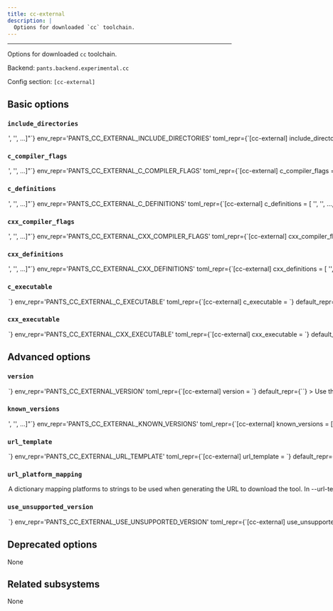 ```yaml
---
title: cc-external
description: |
  Options for downloaded `cc` toolchain.
---
```



---

Options for downloaded `cc` toolchain.

Backend: <span className="color--primary">`pants.backend.experimental.cc`</span>

Config section: <span className="color--primary">`[cc-external]`</span>

<span className={styles.options}>

## Basic options

### `include_directories`

<Option
  cli_repr={`--cc-external-include-directories="['<str>', '<str>', ...]"`}
  env_repr='PANTS_CC_EXTERNAL_INCLUDE_DIRECTORIES'
  toml_repr={`[cc-external]
include_directories = [
    '<str>',
    '<str>',
    ...,
]`}
  default_repr={`[]`}
>

A list of include directories passed to the compiler. Will be prefixed by -I at the command line. These flags are merged with the target-level includes, with the target-level includes taking precedence.

</Option>

### `c_compiler_flags`

<Option
  cli_repr={`--cc-external-c-compiler-flags="['<str>', '<str>', ...]"`}
  env_repr='PANTS_CC_EXTERNAL_C_COMPILER_FLAGS'
  toml_repr={`[cc-external]
c_compiler_flags = [
    '<str>',
    '<str>',
    ...,
]`}
  default_repr={`[\n  "-std=c11"\n]`}
>

Flags passed to the C compiler. These flags are merged with the target-level defines, with the target-level flags taking precedence.

</Option>

### `c_definitions`

<Option
  cli_repr={`--cc-external-c-definitions="['<str>', '<str>', ...]"`}
  env_repr='PANTS_CC_EXTERNAL_C_DEFINITIONS'
  toml_repr={`[cc-external]
c_definitions = [
    '<str>',
    '<str>',
    ...,
]`}
  default_repr={`[]`}
>

A list of strings to define in the C preprocessor. Will be prefixed by -D at the command line. These defines are merged with the target-level defines, with the target-level definitions taking precedence.

</Option>

### `cxx_compiler_flags`

<Option
  cli_repr={`--cc-external-cxx-compiler-flags="['<str>', '<str>', ...]"`}
  env_repr='PANTS_CC_EXTERNAL_CXX_COMPILER_FLAGS'
  toml_repr={`[cc-external]
cxx_compiler_flags = [
    '<str>',
    '<str>',
    ...,
]`}
  default_repr={`[\n  "-std=c++11"\n]`}
>

Flags passed to the C++ compiler. These flags are merged with the target-level defines, with the target-level flags taking precedence.

</Option>

### `cxx_definitions`

<Option
  cli_repr={`--cc-external-cxx-definitions="['<str>', '<str>', ...]"`}
  env_repr='PANTS_CC_EXTERNAL_CXX_DEFINITIONS'
  toml_repr={`[cc-external]
cxx_definitions = [
    '<str>',
    '<str>',
    ...,
]`}
  default_repr={`[]`}
>

A list of strings to define in the C++ preprocessor. Will be prefixed by -D at the command line. These defines are merged with the target-level defines, with the target-level definitions taking precedence.

</Option>

### `c_executable`

<Option
  cli_repr={`--cc-external-c-executable=<str>`}
  env_repr='PANTS_CC_EXTERNAL_C_EXECUTABLE'
  toml_repr={`[cc-external]
c_executable = <str>`}
  default_repr={``}
>

The relative path to the C compiler binary from the downloaded source. E.g. For the ARM gcc-rm toolchain, this value would be: `gcc-arm-none-eabi-10.3-2021.10/bin/arm-none-eabi-gcc`

</Option>

### `cxx_executable`

<Option
  cli_repr={`--cc-external-cxx-executable=<str>`}
  env_repr='PANTS_CC_EXTERNAL_CXX_EXECUTABLE'
  toml_repr={`[cc-external]
cxx_executable = <str>`}
  default_repr={``}
>

The relative path to the C++ compiler binary from the downloaded source. E.g. For the ARM gcc-rm toolchain, this value would be: `gcc-arm-none-eabi-10.3-2021.10/bin/arm-none-eabi-g++`

</Option>

## Advanced options

### `version`

<Option
  cli_repr={`--cc-external-version=<str>`}
  env_repr='PANTS_CC_EXTERNAL_VERSION'
  toml_repr={`[cc-external]
version = <str>`}
  default_repr={``}
>

Use this version of cc-external.

</Option>

### `known_versions`

<Option
  cli_repr={`--cc-external-known-versions="['<str>', '<str>', ...]"`}
  env_repr='PANTS_CC_EXTERNAL_KNOWN_VERSIONS'
  toml_repr={`[cc-external]
known_versions = [
    '<str>',
    '<str>',
    ...,
]`}
  default_repr={`[]`}
>

Known versions to verify downloads against.

Each element is a pipe-separated string of `version|platform|sha256|length` or
`version|platform|sha256|length|url_override`, where:

- `version` is the version string
- `platform` is one of `[linux_arm64,linux_x86_64,macos_arm64,macos_x86_64]`
- `sha256` is the 64-character hex representation of the expected sha256
  digest of the download file, as emitted by `shasum -a 256`
- `length` is the expected length of the download file in bytes, as emitted by
  `wc -c`
- (Optional) `url_override` is a specific url to use instead of the normally
  generated url for this version

E.g., `3.1.2|macos_x86_64|6d0f18cd84b918c7b3edd0203e75569e0c7caecb1367bbbe409b44e28514f5be|42813`.
and `3.1.2|macos_arm64 |aca5c1da0192e2fd46b7b55ab290a92c5f07309e7b0ebf4e45ba95731ae98291|50926|https://example.mac.org/bin/v3.1.2/mac-aarch64-v3.1.2.tgz`.

Values are space-stripped, so pipes can be indented for readability if necessary.

</Option>

### `url_template`

<Option
  cli_repr={`--cc-external-url-template=<str>`}
  env_repr='PANTS_CC_EXTERNAL_URL_TEMPLATE'
  toml_repr={`[cc-external]
url_template = <str>`}
  default_repr={``}
>

URL to download the tool, either as a single binary file or a compressed file (e.g. zip file). You can change this to point to your own hosted file, e.g. to work with proxies or for access via the filesystem through a `file:$abspath` URL (e.g. `file:/this/is/absolute`, possibly by [templating the buildroot in a config file](https://www.pantsbuild.org/v2.18/docs/options#config-file-entries)).

Use `{version}` to have the value from `--version` substituted, and `{platform}` to have a value from `--url-platform-mapping` substituted in, depending on the current platform. For example, https://github.com/.../protoc-&#123;version&#125;-&#123;platform&#125;.zip.

</Option>

### `url_platform_mapping`

<Option
  cli_repr={`--cc-external-url-platform-mapping="{'key1': val1, 'key2': val2, ...}"`}
  env_repr='PANTS_CC_EXTERNAL_URL_PLATFORM_MAPPING'
  toml_repr={`[cc-external.url_platform_mapping]
key1 = val1
key2 = val2
...`}
  default_repr={`{}`}
>

A dictionary mapping platforms to strings to be used when generating the URL to download the tool.

In `--url-template`, anytime the `{platform}` string is used, Pants will determine the current platform, and substitute `{platform}` with the respective value from your dictionary.

For example, if you define `{"macos_x86_64": "apple-darwin", "linux_x86_64": "unknown-linux"}`, and run Pants on Linux with an intel architecture, then `{platform}` will be substituted in the `--url-template` option with `unknown-linux`.

</Option>

### `use_unsupported_version`

<Option
  cli_repr={`--cc-external-use-unsupported-version=<UnsupportedVersionUsage>`}
  env_repr='PANTS_CC_EXTERNAL_USE_UNSUPPORTED_VERSION'
  toml_repr={`[cc-external]
use_unsupported_version = <UnsupportedVersionUsage>`}
  one_of='error, warning'
  default_repr={`error`}
>

What action to take in case the requested version of cc-external is not supported.

Supported cc-external versions: unspecified

</Option>

## Deprecated options

None

## Related subsystems

None

</span>
